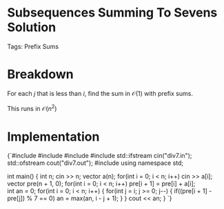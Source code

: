 


<Sidebar moduleId={moduleId} /> 

# Subsequences Summing To Sevens Solution

Tags: Prefix Sums

# Breakdown

For each $j$ that is less than $i$, find the sum in $\mathcal{O}(1)$ with prefix sums. 

This runs in $\mathcal{O}(n^2)$

# Implementation

<div style={{ transform: 'translateX(150px)' }}>
  <SyntaxHighlighter language="cpp" style={okaidia}>
{`#include <cmath>
#include <cstdio>
#include <vector>
#include <fstream> 
std::ifstream cin("div7.in");
std::ofstream cout("div7.out");
#include <algorithm>
using namespace std;


int main() {
    int n; cin >> n; 
    vector<long long> a(n); for(int i = 0; i < n; i++) cin >> a[i]; 
    vector<long long> pre(n + 1, 0); for(int i = 0; i < n; i++) pre[i + 1] = pre[i] + a[i];  
    int an = 0; 
    for(int i = 0; i < n; i++) {
        for(int j = i; j >= 0; j--) {
            if((pre[i + 1] - pre[j]) % 7 == 0) an = max(an, i - j + 1); 
        }
    }
    cout << an;
}
`}
  </SyntaxHighlighter>
</div>

